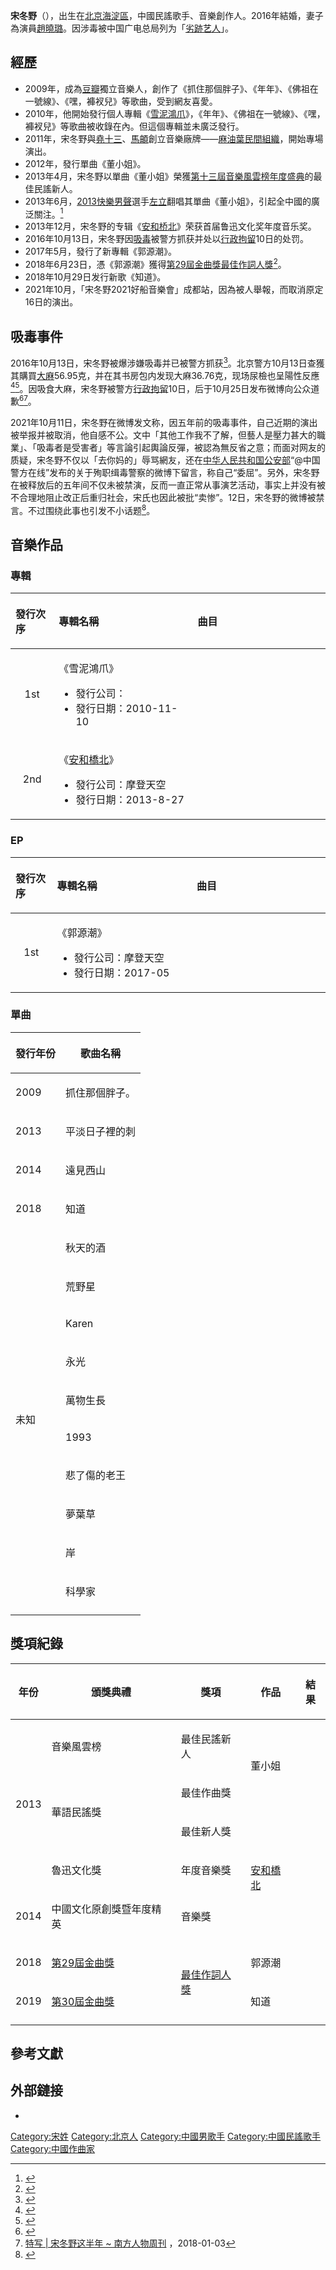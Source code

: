 {{藝人
| 姓名     = 宋冬野
| 類型     = 男歌手
| 圖片     =
| 圖片尺寸 = 
| 圖片簡介 = 
| 原名     =  
| 羅馬拼音 = Song Dongye
| 綽號     =  
| 國籍     = {{PRC}} 
| 民族     = [[汉族|汉族]]
| 出生日期 = {{Birth date and age|1987|11|10}}
| 出生地點 = {{CHN}}[[北京市|北京市]][[海淀區|海淀區]]
| 職業     = [[歌手|歌手]]、作詞人
| 語言     = [[漢语|漢语]]
| 教育程度 =   
| 宗教信仰 = 
| 配偶 = {{marriage|[[趙曉璐|趙曉璐]]|August 9, 2016}}
| 演奏樂器 = [[吉他|吉他]]
| 音樂類型 = [[民谣|民谣]]
| 活躍年代 = 2009年－2019年
| 代表作   = 《董小姐》《莉莉安》《郭源潮》《斑馬斑馬》
| 唱片公司 =[[摩登天空|摩登天空]] 
| 網站     = 
| 相關團體 = 
| 獎項     = 2013年4月第十三届音乐风云榜年度盛典最佳民谣新人<br>2013年12月鲁迅文化奖年度音乐奖<br>[[第29屆金曲獎|第29屆金曲獎]]最佳作詞人獎
| IMDb    = 7079774
}}
'''宋冬野'''（{{bd|1987年|11月10日|catIdx=S}}），出生在[[北京|北京]][[海淀區|海淀區]]，中國民謠歌手、音樂創作人。2016年結婚，妻子為演員[[趙曉璐|趙曉璐]]。因涉毒被中国广电总局列为「[[劣跡艺人|劣跡艺人]]」。

== 經歷 ==
* 2009年，成為[[豆瓣|豆瓣]]獨立音樂人，創作了《抓住那個胖子》、《年年》、《佛祖在一號線》、《嘿，褲衩兒》等歌曲，受到網友喜愛。
* 2010年，他開始發行個人專輯《[[雪泥鴻爪|雪泥鴻爪]]》，《年年》、《佛祖在一號線》、《嘿，褲衩兒》等歌曲被收錄在內。但這個專輯並未廣泛發行。
* 2011年，宋冬野與[[堯十三|堯十三]]、[[馬頔|馬頔]]創立音樂廠牌——[[麻油葉民間組織|麻油葉民間組織]]，開始專場演出。
* 2012年，發行單曲《董小姐》。
* 2013年4月，宋冬野以單曲《董小姐》榮獲[[音樂風雲榜|第十三屆音樂風雲榜年度盛典]]的最佳民謠新人。
* 2013年6月，[[2013快樂男聲|2013快樂男聲]]選手[[左立|左立]]翻唱其單曲《董小姐》，引起全中國的廣泛關注。<ref>{{Cite web |url=http://www.sonymusic.com.tw/main/news/%E3%80%88%E8%91%A3%E5%B0%8F%E5%A7%90%E3%80%89%E7%88%86%E7%B4%85%E3%80%8060%E8%90%AC%E4%BA%BA%E7%AD%89%E7%9C%8B%E5%8E%9F%E5%94%B1%E5%AE%8B%E5%86%AC%E9%87%8E |title=《董小姐》爆紅　60萬人等看原唱宋冬野 |access-date=2014-06-08 |archive-date=2014-03-26 |archive-url=https://web.archive.org/web/20140326094647/http://www.sonymusic.com.tw/main/news/%E3%80%88%E8%91%A3%E5%B0%8F%E5%A7%90%E3%80%89%E7%88%86%E7%B4%85%E3%80%8060%E8%90%AC%E4%BA%BA%E7%AD%89%E7%9C%8B%E5%8E%9F%E5%94%B1%E5%AE%8B%E5%86%AC%E9%87%8E |dead-url=yes }}</ref>
* 2013年12月，宋冬野的专辑《[[安和桥北|安和桥北]]》荣获首届鲁迅文化奖年度音乐奖。
* 2016年10月13日，宋冬野因[[吸毒|吸毒]]被警方抓获并处以[[行政拘留|行政拘留]]10日的处罚。
* 2017年5月，發行了新專輯《郭源潮》。
* 2018年6月23日，憑《郭源潮》獲得[[第29屆金曲獎|第29屆金曲獎]][[最佳作詞人獎_(金曲獎)|最佳作詞人獎]]<ref>{{Cite web |url=https://tw.news.yahoo.com/%E9%87%91%E6%9B%B229-%E5%AE%8B%E5%86%AC%E9%87%8E%E7%8D%B2-%E6%9C%80%E4%BD%B3%E4%BD%9C%E8%A9%9E%E4%BA%BA-%E5%BE%90%E8%8B%A5%E7%91%84%E5%93%AD%E5%93%AD%E6%B2%92%E5%BE%97%E9%81%8E-135814428.html |title=存档副本 |accessdate=2018-06-24 |archive-date=2018-06-24 |archive-url=https://web.archive.org/web/20180624150419/https://tw.news.yahoo.com/%E9%87%91%E6%9B%B229-%E5%AE%8B%E5%86%AC%E9%87%8E%E7%8D%B2-%E6%9C%80%E4%BD%B3%E4%BD%9C%E8%A9%9E%E4%BA%BA-%E5%BE%90%E8%8B%A5%E7%91%84%E5%93%AD%E5%93%AD%E6%B2%92%E5%BE%97%E9%81%8E-135814428.html |dead-url=no }}</ref>。
*2018年10月29日发行新歌《知道》。
*2021年10月，「宋冬野2021好船音樂會」成都站，因為被人舉報，而取消原定16日的演出。

== 吸毒事件 ==
{{see also|劣迹令}}

2016年10月13日，宋冬野被爆涉嫌吸毒并已被警方抓获<ref>{{Cite news|url=http://www.yangtse.com/gd/2016-10-13/1056249.html|title=新京报证实宋冬野吸毒被抓 警方起获毒品|last=|first=|date=|work=扬子晚报网|accessdate=|deadurl=yes|archiveurl=https://web.archive.org/web/20161019001844/http://www.yangtse.com/gd/2016-10-13/1056249.html|archivedate=2016-10-19}}</ref>。北京警方10月13日查獲其購買[[大麻|大麻]]56.95克，并在其书房包内发现大麻36.76克，现场尿檢也呈陽性反應<ref>{{cite news |title=被捕畫面曝光！坦承吸毒多年　宋冬野懊悔：以為結婚就能戒 |url=https://www.setn.com/News.aspx?NewsID=190377 |accessdate=2018-07-01 |publisher=三立新闻网 |date=2016-10-16 |archive-date=2018-06-10 |archive-url=https://web.archive.org/web/20180610220936/http://www.setn.com/News.aspx?NewsID=190377 |dead-url=no }}</ref><ref>{{cite news |title=歌手宋冬野吸毒被抓视频曝光 已经被警方行政拘留 |url=http://legal.qianlong.com/2016/1017/1016537.shtml |accessdate=2018-07-01 |work=北京青年报 |publisher=千龙网 |date=2016-10-17 |archive-date=2018-07-01 |archive-url=https://web.archive.org/web/20180701193903/http://legal.qianlong.com/2016/1017/1016537.shtml |dead-url=no }}</ref>。因吸食大麻，宋冬野被警方[[行政拘留|行政拘留]]10日，后于10月25日发布微博向公众道歉<ref>{{Cite web |url=http://yule.sohu.com/20170117/n478896483.shtml |title=身在泰国的宋冬野 想起了住在东城拘留所的生活-搜狐娱乐 |accessdate=2018-07-01 |archive-date=2018-07-02 |archive-url=https://web.archive.org/web/20180702011102/http://yule.sohu.com/20170117/n478896483.shtml |dead-url=no }}</ref><ref>[http://www.nfpeople.com/article/7012 特写 | 宋冬野这半年 ~ 南方人物周刊] {{Wayback|url=http://www.nfpeople.com/article/7012 |date=20180701194046 }}，2018-01-03</ref>。

2021年10月11日，宋冬野在微博发文称，因五年前的吸毒事件，自己近期的演出被举报并被取消，他自感不公。文中「其他工作我不了解，但藝人是壓力甚大的職業」、「吸毒者是受害者」等言論引起輿論反彈，被認為無反省之意；而面对网友的质疑，宋冬野不仅以「去你妈的」辱骂網友，还在[[中华人民共和国公安部|中华人民共和国公安部]]“@中国警方在线”发布的关于殉职缉毒警察的微博下留言，称自己“委屈”。另外，宋冬野在被释放后的五年间不仅未被禁演，反而一直正常从事演艺活动，事实上并没有被不合理地阻止改正后重归社会，宋氏也因此被批“卖惨”。12日，宋冬野的微博被禁言。不过围绕此事也引发不小话题<ref>{{Cite web |url=https://global.udn.com/global_vision/story/8662/5814164 |title=中國永不翻身的劣跡藝人？宋冬野「毒犯更生」的復出論戰 |access-date=2021-11-23 |archive-date=2021-11-23 |archive-url=https://web.archive.org/web/20211123134114/https://global.udn.com/global_vision/story/8662/5814164 |dead-url=no }}</ref>。

==音樂作品==
=== 專輯 ===
{| class="wikitable"
!align="left" width="80px"| 發行次序
!align="left" width="350px"| 專輯名稱
!align="left" width="400px"| 曲目
|-
|align="center"| 1st
|align="left"| 《雪泥鴻爪》 
* 發行公司：
* 發行日期：2010-11-10
|align="left" style="font-size: 85%;"|
{{hidden|曲目|
#一定有一些福利	
#連衣裙
#年年	
#老宋
#佛祖在一號線
#嘿，褲衩兒
#馬頔是CSB
#其實我也有可能是個玩搖滾的	
#六月末
#雪泥鴻爪	
#水果店的老闆娘
#再也不要相信2013
#莉莉安
#一直往呐粗
}}
|- bgcolor="#FFFFFF"
|align="center"| 2nd
|align="left"| 《[[安和橋北|安和橋北]]》
* 發行公司：摩登天空
* 發行日期：2013-8-27
|align="left" style="font-size: 85%;"|
{{hidden|曲目|
#給抱著盒子的姑娘
#莉莉安
#鴿子
#董小姐
#斑馬，斑馬
#夢遺少年
#六層樓
#關憶北
#卡比巴拉的海
#連衣裙
#安和橋
#Intro
}}
|}

===EP===
{| class="wikitable"
!align="left" width="80px"| 發行次序
!align="left" width="350px"| 專輯名稱
!align="left" width="400px"| 曲目
|-
|align="center"| 1st
|align="left"| 《郭源潮》 
* 發行公司：摩登天空
* 發行日期：2017-05
|align="left" style="font-size: 85%;"|
{{hidden|曲目|
#空港曲	
#郭源潮
}}
|}

===單曲===
{| class="wikitable"
!發行年份
!歌曲名稱
|-
| rowspan="1" |2009
|抓住那個胖子。
|-
| rowspan="1" |2013
|平淡日子裡的刺 
|-
| rowspan="1" |2014
|遠見西山 
|-
| rowspan="1" |2018
|知道 
|-
| rowspan="10" |未知
|秋天的酒
|-
|荒野星
|-
|Karen
|-
|永光
|-
|萬物生長
|-
|1993
|-
|悲了傷的老王
|-
|夢葉草
|-
|岸
|-
|科學家
|-
|}

==獎項紀錄==
{| class="wikitable"
|-
! 年份 !! 頒獎典禮 !! 獎項 !! 作品 !! 結果
|-
| rowspan=4 |2013||音樂風雲榜||最佳民謠新人|| rowspan=2 |董小姐||{{won}}
|-
| rowspan=2 |華語民謠獎||最佳作曲獎||{{won}}
|-
|最佳新人獎|| rowspan=3 |[[安和橋北|安和橋北]]||{{won}}
|-
|魯迅文化獎||年度音樂獎||{{won}}
|-
|2014||中國文化原創獎暨年度精英||音樂獎||{{won}}
|-
|2018||[[第29屆金曲獎|第29屆金曲獎]]|| rowspan=2 |[[最佳作詞人獎_(金曲獎)|最佳作詞人獎]]||郭源潮||{{won}}
|-
|2019||[[第30屆金曲獎|第30屆金曲獎]]||知道||{{nom}}
|-
|}

== 參考文獻 ==
{{reflist}}

== 外部鏈接 ==
* {{Sinaweibo}}

{{金曲獎最佳作詞人獎}}
{{華語音樂傳媒大獎年度國語歌曲}}

[[Category:宋姓|Category:宋姓]]
[[Category:北京人|Category:北京人]]
[[Category:中國男歌手|Category:中國男歌手]]
[[Category:中國民謠歌手|Category:中國民謠歌手]]
[[Category:中國作曲家|Category:中國作曲家]]